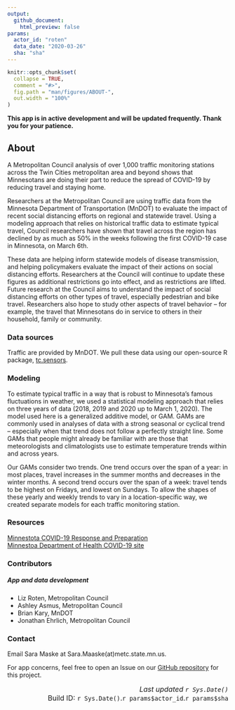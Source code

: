 ```yaml
---
output: 
  github_document:
    html_preview: false
params: 
  actor_id: "roten" 
  data_date: "2020-03-26"
  sha: "sha"
---
```



```r
knitr::opts_chunk$set(
  collapse = TRUE,
  comment = "#>",
  fig.path = "man/figures/ABOUT-",
  out.width = "100%"
)
```

**This app is in active development and will be updated frequently. Thank you for your patience.**

## About 

A Metropolitan Council analysis of over 1,000 traffic monitoring stations across the Twin Cities metropolitan area and beyond shows that Minnesotans are doing their part to reduce the spread of COVID-19 by reducing travel and staying home.  

Researchers at the Metropolitan Council are using traffic data from the Minnesota Department of Transportation (MnDOT) to evaluate the impact of recent social distancing efforts on regional and statewide travel. Using a modeling approach that relies on historical traffic data to estimate typical travel, Council researchers have shown that travel across the region has declined by as much as 50% in the weeks following the first COVID-19 case in Minnesota, on March 6th.

These data are helping inform statewide models of disease transmission, and helping policymakers evaluate the impact of their actions on social distancing efforts.
Researchers at the Council will continue to update these figures as additional restrictions go into effect, and as restrictions are lifted. Future research at the Council aims to understand the impact of social distancing efforts on other types of travel, especially pedestrian and bike travel. Researchers also hope to study other aspects of travel behavior -- for example, the travel that Minnesotans do in service to others in their household, family or community.  


### Data sources  

Traffic are provided by MnDOT. We pull these data using our open-source R package, [tc.sensors](https://github.com/Metropolitan-Council/tc.sensors).  

### Modeling    
  
To estimate typical traffic in a way that is robust to Minnesota’s famous fluctuations in weather, we used a statistical modeling approach that relies on three years of data (2018, 2019 and 2020 up to March 1, 2020). The model used here is a generalized additive model, or GAM. GAMs are commonly used in analyses of data with a strong seasonal or cyclical trend – especially when that trend does not follow a perfectly straight line. Some GAMs that people might already be familiar with are those that meteorologists and climatologists use to estimate temperature trends within and across years.   

Our GAMs consider two trends. One trend occurs over the span of a year: in most places, travel increases in the summer months and decreases in the winter months.  A second trend occurs over the span of a week: travel tends to be highest on Fridays, and lowest on Sundays.  To allow the shapes of these yearly and weekly trends to vary in a location-specific way, we created separate models for each traffic monitoring station.
  
### Resources  

[Minnestota COVID-19 Response and Preparation](https://mn.gov/governor/covid-19/)  
[Minnestoa Department of Health COVID-19 site](https://www.health.state.mn.us/diseases/coronavirus/index.html)  

### Contributors

##### App and data development  

- Liz Roten, Metropolitan Council  
- Ashley Asmus, Metropolitan Council  
- Brian Kary, MnDOT  
- Jonathan Ehrlich, Metropolitan Council   

### Contact  

Email Sara Maske at Sara.Maaske(at)metc.state.mn.us.  

For app concerns, feel free to open an Issue on our [GitHub repository](https://github.com/Metropolitan-Council/loop-sensor-trends) for this project.  



<right style="font-size: 1rem; text-align: right; display: block;">
*Last updated `r Sys.Date()`*  
Build ID: `r Sys.Date()`.`r params$actor_id`.`r params$sha`  
</right>